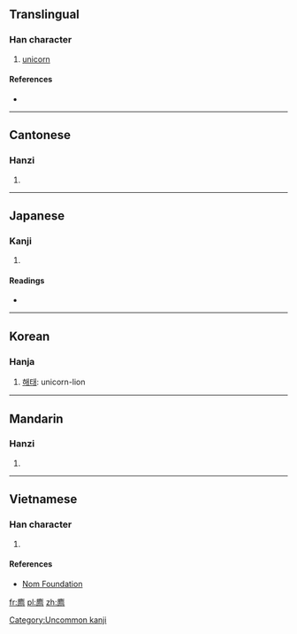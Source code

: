 ==Translingual==

===Han character===
{{Han char|rn=53|rad=广|as=10|sn=13|four=0022<sub>7</sub>|canj=戈X火 (IXF)}}

# [[unicorn]]

====References====
* {{Han ref|kx=0349.201|dkj=09433|hdz=20896.020|uh=5ECC|ud=24268|bh=DD5E|bd=56670}}

----

==Cantonese==

===Hanzi===
{{yue-hanzi|jyut=[[zaai6]], [[zai6]], [[zi6]]|y=jaai6, jai6, ji6}}

# {{defn|lang=yue|sort=广10}}

----

==Japanese==

===Kanji===
{{ja-kanji|grade=|rs=广10}}

# {{defn|lang=ja|sort=广10}}

====Readings====
* {{ja-readings|on=[[ち]] (chi)|kun=}}

----

==Korean==

===Hanja===
{{ko-hanja|hangeul=[[치]]|eumhun=|rv=chi|mr=ch'i|y=chi}}

# [[해태]]: unicorn-lion

[[Category:Uncommon kanji]]

----

==Mandarin==

===Hanzi===
{{cmn-hanzi|pin=[[zhì]] ([[zhi4]])|wg=chih<sup>4</sup>}}

# {{defn|lang=cmn|sort=广10}}

----

==Vietnamese==

===Han character===
{{vi-readings|rs=广10| hanviet = trãi}}

# {{defn|lang=vi|sort=广10}}

====References====
*[http://nomfoundation.org/common/nom_details.php?codepoint=5ecc Nom Foundation]

[[fr:廌]]
[[pl:廌]]
[[zh:廌]]